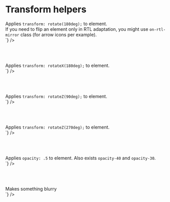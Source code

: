 
<Meta title={getTitle(__filename)} />

# Transform helpers

<div class="flex flex-justify-space-between mb2 on-mobile-flex-column">
  <div class="w49 flex-align-self-center">
	Applies <code>transform: rotate(180deg);</code> to element.<br />
	If you need to flip an element only in RTL adaptation, you might use <code>on-rtl-mirror</code> class (for arrow icons per example).
  </div>
  <div class="w49">
<Source
  language='html'
  dark
  format
  code={`
<span className="mirror">
`}
/>
  </div>
</div>

<br /><br />

<div class="flex flex-justify-space-between mb2 on-mobile-flex-column">
  <div class="w49 flex-align-self-center">
    Applies <code>transform: rotateX(180deg);</code> to element.
  </div>
  <div class="w49">
<Source
  language='html'
  dark
  format
  code={`
<span className="rotateX-180">
`}
/>
  </div>
</div>

<br /><br />

<div class="flex flex-justify-space-between mb2 on-mobile-flex-column">
  <div class="w49 flex-align-self-center">
    Applies <code>transform: rotateZ(90deg);</code> to element.
  </div>
  <div class="w49">
<Source
  language='html'
  dark
  format
  code={`
<span className="rotateZ-90">
`}
/>
  </div>
</div>

<br /><br />

<div class="flex flex-justify-space-between mb2 on-mobile-flex-column">
  <div class="w49 flex-align-self-center">
    Applies <code>transform: rotateZ(270deg);</code> to element.
  </div>
  <div class="w49">
<Source
  language='html'
  dark
  format
  code={`
<span className="rotateZ-270">
`}
/>
  </div>
</div>

<br /><br />

<div class="flex flex-justify-space-between mb2 on-mobile-flex-column">
  <div class="w49 flex-align-self-center">
    Applies <code>opacity: .5</code> to element. Also exists <code>opacity-40</code> and <code>opacity-30</code>.
  </div>
  <div class="w49">
<Source
  language='html'
  dark
  format
  code={`
<span className="opacity-50">
`}
/>
  </div>
</div>

<br /><br />

<div class="flex flex-justify-space-between mb2 on-mobile-flex-column">
  <div class="w49 flex-align-self-center">
    Makes something <span class="filter-blur">blurry</span>
  </div>
  <div class="w49">
<Source
  language='html'
  dark
  format
  code={`
<div className="filter-blur">
`}
/>
  </div>
</div>
